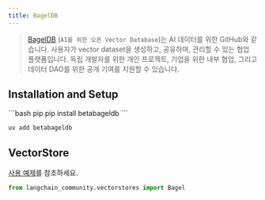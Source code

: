 ```yaml
---
title: BagelDB
---
```


> [BagelDB](https://www.bageldb.ai/) (`AI를 위한 오픈 Vector Database`)는 AI 데이터를 위한 GitHub와 같습니다.
사용자가 vector dataset을 생성하고, 공유하며, 관리할 수 있는 협업 플랫폼입니다. 독립 개발자를 위한 개인 프로젝트,
기업을 위한 내부 협업, 그리고 데이터 DAO를 위한 공개 기여를 지원할 수 있습니다.

## Installation and Setup

<CodeGroup>
```bash pip
pip install betabageldb
```

```bash uv
uv add betabageldb
```
</CodeGroup>


## VectorStore

[사용 예제](/oss/integrations/vectorstores/bageldb)를 참조하세요.

```python
from langchain_community.vectorstores import Bagel
```